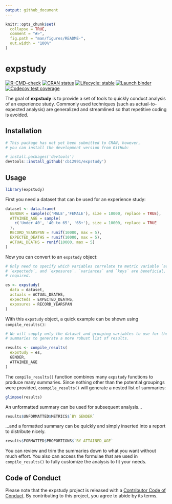 ```yaml
---
output: github_document
---
```


<!-- README.md is generated from README.Rmd. Please edit that file -->

```r
knitr::opts_chunk$set(
  collapse = TRUE,
  comment = "#>",
  fig.path = "man/figures/README-",
  out.width = "100%"
)
```

# expstudy

<!-- badges: start -->
[![R-CMD-check](https://github.com/cb12991/expstudy/workflows/R-CMD-check/badge.svg)](https://github.com/cb12991/expstudy/actions)
[![CRAN status](https://www.r-pkg.org/badges/version/expstudy)](https://CRAN.R-project.org/package=expstudy)
[![Lifecycle: stable](https://img.shields.io/badge/lifecycle-stable-brightgreen.svg)](https://lifecycle.r-lib.org/articles/stages.html#stable)
[![Launch binder](https://mybinder.org/badge_logo.svg)](https://mybinder.org/v2/gh/cb12991/expstudy/main)
[![Codecov test coverage](https://codecov.io/gh/cb12991/expstudy/branch/main/graph/badge.svg)](https://app.codecov.io/gh/cb12991/expstudy?branch=main)
<!-- badges: end -->

The goal of __expstudy__ is to provide a set of tools to quickly conduct analysis of an experience study. Commonly used techniques (such as actual-to-expected analysis) are generalized and streamlined so that repetitive coding is avoided. 

## Installation

```r
# This package has not yet been submitted to CRAN, however,
# you can install the development version from GitHub:

# install.packages('devtools')
devtools::install_github('cb12991/expstudy')
```

## Usage

```r
library(expstudy)
```

First you need a dataset that can be used for an experience study:

```r
dataset <- data.frame(
  GENDER = sample(c('MALE','FEMALE'), size = 10000, replace = TRUE),
  ATTAINED_AGE = sample(
    c('Under 40', '40 to 65', '65+'), size = 10000, replace = TRUE
  ),
  RECORD_YEARSPAN = runif(10000, max = 5),
  EXPECTED_DEATHS = runif(10000, max = 5),
  ACTUAL_DEATHS = runif(10000, max = 5)
)
```

Now you can convert to an `expstudy` object:

```r
# Only need to specify which variables correlate to metric variable `actuals`, 
# `expecteds`, and `exposures`. `variances` and `keys` are beneficial, but not
# required. 

es <- expstudy(
  data = dataset,
  actuals = ACTUAL_DEATHS,
  expecteds = EXPECTED_DEATHS,
  exposures = RECORD_YEARSPAN
)
```

With this `expstudy` object, a quick example can be shown using `compile_results()`:

```r
# We will supply only the dataset and grouping variables to use for the 
# summaries to generate a more robust list of results. 

results <- compile_results(
  expstudy = es,
  GENDER,
  ATTAINED_AGE
)
```

The `compile_results()` function combines many `expstudy` functions to produce many summaries. Since nothing other than the potential groupings were provided, `coompile_results()` will generate a nested list of summaries:

```r
glimpse(results)
```

An unformatted summary can be used for subsequent analysis...

```r
results$UNFORMATTED$METRICS$`BY GENDER`
```

...and a formatted summary can be quickly and simply inserted into a report to distribute nicely. 

```r
results$FORMATTED$PROPORTIONS$`BY ATTAINED_AGE`
```

You can review and trim the summaries down to what you want without much effort. You also can access the formulae that are used in `compile_results()` to fully customize the analysis to fit your needs. 

## Code of Conduct

Please note that the expstudy project is released with a [Contributor Code of Conduct](https://contributor-covenant.org/version/2/0/CODE_OF_CONDUCT.html). By contributing to this project, you agree to abide by its terms.
